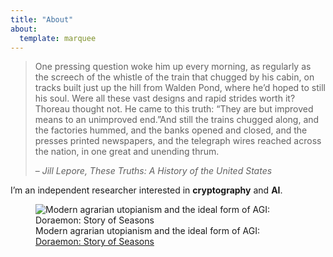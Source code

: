 ```yaml
---
title: "About"
about:
  template: marquee
---
```

> One pressing question woke him up every morning, as regularly as the screech of the whistle of the train that chugged by his cabin, on tracks built just up the hill from Walden Pond, where he’d hoped to still his soul. Were all these vast designs and rapid strides worth it? Thoreau thought not. He came to this truth: “They are but improved means to an unimproved end.”And still the trains chugged along, and the factories hummed, and the banks opened and closed, and the presses printed newspapers, and the telegraph wires reached across the nation, in one great and unending thrum.
>
> -- <cite>Jill Lepore, These Truths: A History of the United States</cite>

I'm an independent researcher interested in **cryptography** and **AI**.

![Modern agrarian utopianism and the ideal form of AGI: [Doraemon: Story of Seasons](https://www.youtube.com/watch?v=YuKO0tUVoQI)](asset/about.webp)